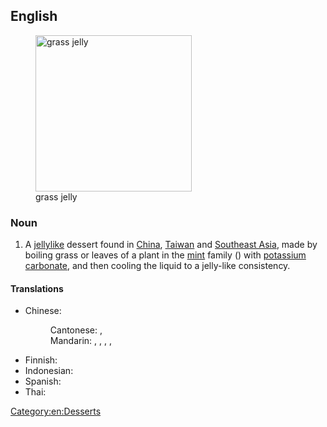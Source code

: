 ==English==
{{wikipedia}}
[[File:GrassJellyBlocks.jpg|250px|thumb|right|grass jelly]]

===Noun===
{{en-noun|-}}

# A [[jellylike]] dessert found in [[China]], [[Taiwan]] and [[Southeast Asia]], made by boiling grass or leaves of a plant in the [[mint]] family ({{taxlink|Platostoma palustre|species}}) with [[potassium carbonate]], and then cooling the liquid to a jelly-like consistency.

====Translations====
{{trans-top|jellylike dessert}}
* Chinese:
*: Cantonese: {{t|yue|涼粉}}, {{t|yue|凉粉|tr=loeng4 fan2}}
*: Mandarin: {{t+|zh|涼粉}}, {{t+|zh|凉粉|tr=liángfěn}}, {{t|cmn|仙草凍}}, {{t|cmn|仙草冻|tr=xiāncǎodòng}} {{qualifier|Taiwan}}, {{t+|cmn|仙草|tr=xiāncǎo}} {{qualifier|Taiwan}}
{{trans-mid}}
* Finnish: {{t|fi|ruohohyytelö}}
* Indonesian: {{t+|id|cincau}}
* Spanish: {{t|es|jalea de hierba|f}}
* Thai: {{t|th|เฉาก๊วย}}
{{trans-bottom}}

[[Category:en:Desserts]]